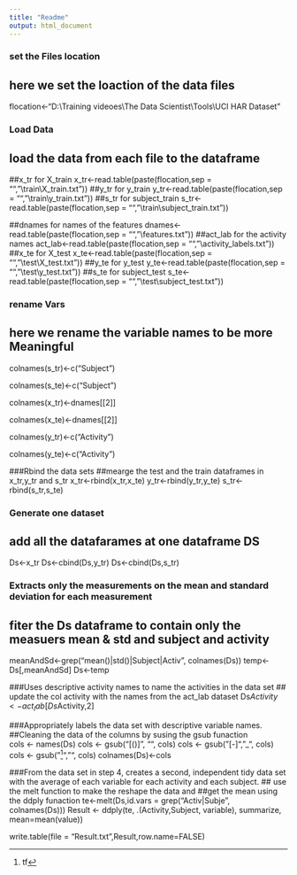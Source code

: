 ```yaml
---
title: "Readme"
output: html_document
---
```


### set the Files location 
## here we set the loaction of the data files 

flocation<-"D:\\Training videoes\\The Data Scientist\\Tools\\UCI HAR Dataset"

### Load Data
## load the data from each file to the dataframe 
##x_tr for X_train
x_tr<-read.table(paste(flocation,sep = "","\\train\\X_train.txt"))
##y_tr for y_train
y_tr<-read.table(paste(flocation,sep = "", "\\train\\y_train.txt"))
##s_tr for subject_train
s_tr<-read.table(paste(flocation,sep = "","\\train\\subject_train.txt"))

##dnames for names of the features
dnames<-read.table(paste(flocation,sep = "", "\\features.txt"))
##act_lab for the activity names 
act_lab<-read.table(paste(flocation,sep = "", "\\activity_labels.txt"))
##x_te for X_test
x_te<-read.table(paste(flocation,sep = "", "\\test\\X_test.txt"))
##y_te for y_test
y_te<-read.table(paste(flocation,sep = "", "\\test\\y_test.txt"))
##s_te for subject_test
s_te<-read.table(paste(flocation,sep = "", "\\test\\subject_test.txt"))

### rename Vars
## here we rename the variable names to be more Meaningful
colnames(s_tr)<-c("Subject")

colnames(s_te)<-c("Subject")

colnames(x_tr)<-dnames[[2]]

colnames(x_te)<-dnames[[2]]

colnames(y_tr)<-c("Activity")

colnames(y_te)<-c("Activity")


###Rbind the data sets
##mearge the test and the train dataframes in x_tr,y_tr and s_tr
x_tr<-rbind(x_tr,x_te)
y_tr<-rbind(y_tr,y_te)
s_tr<-rbind(s_tr,s_te)

### Generate one dataset 
## add all the datafarames at one dataframe DS  
Ds<-x_tr
Ds<-cbind(Ds,y_tr)
Ds<-cbind(Ds,s_tr)

### Extracts only the measurements on the mean and standard deviation for each measurement
## fiter the Ds dataframe to contain only the measuers mean & std and  subject and activity
meanAndSd<-grep("mean()|std()|Subject|Activ", colnames(Ds))
temp<-Ds[,meanAndSd]
Ds<-temp

###Uses descriptive activity names to name the activities in the data set
## update the col activity with the names from the act_lab dataset
Ds$Activity<-act_lab[Ds$Activity,2]

###Appropriately labels the data set with descriptive variable names.
##Cleaning the data of the columns by susing the gsub funaction  
cols <- names(Ds)
cols <- gsub("[()]", "", cols)
cols <- gsub("[-]", "_", cols)
cols <- gsub("^[tf]", "", cols)
colnames(Ds)<-cols

###From the data set in step 4, creates a second, independent tidy data set with the average of each variable for each activity and each subject.
## use the melt function to make the reshape the data and 
##get the mean using the ddply funaction 
te<-melt(Ds,id.vars = grep("Activ|Subje", colnames(Ds)))
Result <- ddply(te, .(Activity,Subject, variable), summarize, mean=mean(value))

write.table(file = "Result.txt",Result,row.name=FALSE)


